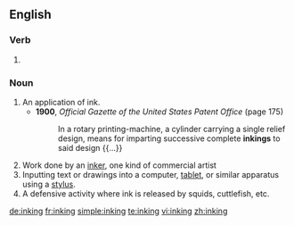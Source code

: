 ==English==

===Verb===
{{head|en|present participle}}

# {{present participle of|ink|lang=en|nocat=1}}

===Noun===
{{en-noun}}

# An application of ink.
#* '''1900''', ''Official Gazette of the United States Patent Office'' (page 175)
#*: In a rotary printing-machine, a cylinder carrying a single relief design, means for imparting successive complete '''inkings''' to said design {{...}}
# Work done by an [[inker]], one kind of commercial artist
# Inputting text or drawings into a computer, [[tablet]], or similar apparatus using a [[stylus]].
# A defensive activity where ink is released by squids, cuttlefish, etc.

[[de:inking]]
[[fr:inking]]
[[simple:inking]]
[[te:inking]]
[[vi:inking]]
[[zh:inking]]